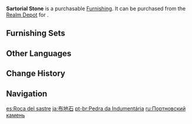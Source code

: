 {{Furnishing Infobox
|id             = 372215
|image          = Item Sartorial Stone.png
|category       = Landform
|subcategory    = Rock
|quality        = 3
|adeptal_energy = 20
|load           = 35
|reduced_load   = 24
|description    = A type of stone that is equally common in both [[Mondstadt]] and [[Liyue]]. Because its color is similar to that of a fabric popular in ancient times, it has ended up with the name "Sartorial Stone." Incidentally, the commoners who wore the type of fabric in question also drew on the tenacity of the stone for a morale boost.
|source1        = [[Realm Depot]]
}}
'''Sartorial Stone''' is a purchasable [[Furnishing]]. It can be purchased from the [[Realm Depot]] for {{Item|Realm Currency|30|x=80}}.

==Furnishing Sets==
{{Craft Usage}}

==Other Languages==
{{Other Languages
|default_hidden = 1
|en      = Sartorial Stone
|zhs     = 布衣石
|zhs_rm  = Bùyī Shí
|zht     = 布衣石
|zht_rm  = Bùyī Shí
|ja      = 布地石
|ja_rm   = Nunoji Ishi{{Assumed}}
|ko      = 보의석
|ko_rm   = Bouiseok
|es      = Roca del sastre
|fr      = Pierre vestimentaire
|ru      = Портновский камень
|th      = หินผ้าฝ้าย
|th_rm   = 
|vi      = Bố Y Thạch
|de      = Blaukleidstein
|id      = Batu Penghias Pakaian
|pt      = Pedra da Indumentária
|tr      = Terzi Taşı
|it      = Pietra sartoriale
}}

==Change History==
{{Change History|1.5}}

==Navigation==
{{Furnishing Navbox|exterior}}

[[es:Roca del sastre]]
[[ja:布地石]]
[[pt-br:Pedra da Indumentária]]
[[ru:Портновский камень]]